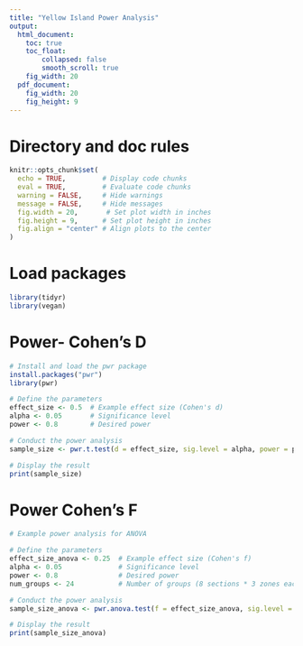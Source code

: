 ```yaml
---
title: "Yellow Island Power Analysis"
output:
  html_document: 
    toc: true
    toc_float:
        collapsed: false
        smooth_scroll: true
    fig_width: 20
  pdf_document: 
    fig_width: 20
    fig_height: 9
---
```


# Directory and doc rules

```r

knitr::opts_chunk$set(
  echo = TRUE,         # Display code chunks
  eval = TRUE,         # Evaluate code chunks
  warning = FALSE,     # Hide warnings
  message = FALSE,     # Hide messages
  fig.width = 20,       # Set plot width in inches
  fig.height = 9,      # Set plot height in inches
  fig.align = "center" # Align plots to the center
)

```

# Load packages

```r
library(tidyr)
library(vegan)

```

# Power- Cohen's D
```r
# Install and load the pwr package
install.packages("pwr")
library(pwr)

# Define the parameters
effect_size <- 0.5  # Example effect size (Cohen's d)
alpha <- 0.05       # Significance level
power <- 0.8        # Desired power

# Conduct the power analysis
sample_size <- pwr.t.test(d = effect_size, sig.level = alpha, power = power, type = "two.sample")

# Display the result
print(sample_size)

```

# Power Cohen's F
```r
# Example power analysis for ANOVA

# Define the parameters
effect_size_anova <- 0.25  # Example effect size (Cohen's f)
alpha <- 0.05              # Significance level
power <- 0.8               # Desired power
num_groups <- 24           # Number of groups (8 sections * 3 zones each)

# Conduct the power analysis
sample_size_anova <- pwr.anova.test(f = effect_size_anova, sig.level = alpha, power = power, k = num_groups)

# Display the result
print(sample_size_anova)

```

